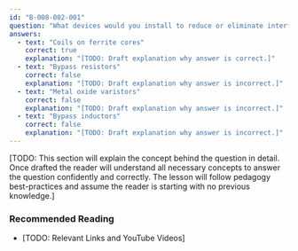 ```yaml
---
id: "B-008-002-001"
question: "What devices would you install to reduce or eliminate interference to a home entertainment system from an HF transmitter?"
answers:
  - text: "Coils on ferrite cores"
    correct: true
    explanation: "[TODO: Draft explanation why answer is correct.]"
  - text: "Bypass resistors"
    correct: false
    explanation: "[TODO: Draft explanation why answer is incorrect.]"
  - text: "Metal oxide varistors"
    correct: false
    explanation: "[TODO: Draft explanation why answer is incorrect.]"
  - text: "Bypass inductors"
    correct: false
    explanation: "[TODO: Draft explanation why answer is incorrect.]"
---
```


[TODO: This section will explain the concept behind the question in detail. Once drafted the reader will understand all necessary concepts to answer the question confidently and correctly. The lesson will follow pedagogy best-practices and assume the reader is starting with no previous knowledge.]

### Recommended Reading

- [TODO: Relevant Links and YouTube Videos]
